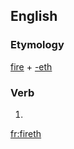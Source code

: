 ==English==

===Etymology===
[[fire]] + [[-eth]]

===Verb===
{{en-verb form}}

# {{en-archaic third-person singular of|fire}}

[[fr:fireth]]